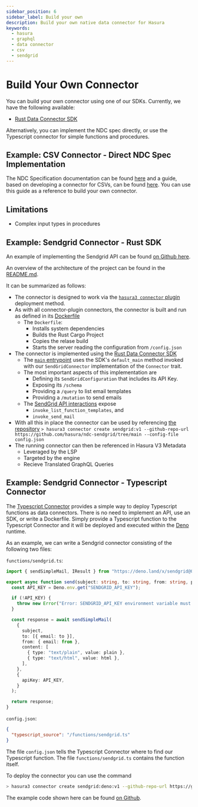 ```yaml
---
sidebar_position: 6
sidebar_label: Build your own
description: Build your own native data connector for Hasura
keywords:
  - hasura
  - graphql
  - data connector
  - csv
  - sendgrid
---
```


# Build Your Own Connector

You can build your own connector using one of our SDKs. Currently, we have the following available:

- [Rust Data Connector SDK](https://github.com/hasura/ndc-hub#rusk-sdk)

Alternatively, you can implement the NDC spec directly, or use the Typescript connector for simple functions and
procedures.

## Example: CSV Connector - Direct NDC Spec Implementation

The NDC Specification documentation can be found [here](https://hasura.github.io/ndc-spec/overview.html) and a guide,
based on developing a connector for CSVs, can be found [here](https://hasura.github.io/ndc-spec/tutorial/index.html).
You can use this guide as a reference to build your own connector.

## Limitations

- Complex input types in procedures

## Example: Sendgrid Connector - Rust SDK

An example of implementing the Sendgrid API can be found [on Github here](https://github.com/hasura/ndc-sendgrid/).

An overview of the architecture of the project can be found in the
[README.md](https://github.com/hasura/ndc-sendgrid/#sendgrid-connector).

It can be summarized as follows:

- The connector is designed to work via the
  [`hasura3 connector` plugin](https://hasura.io/docs/latest/hasura-cli/connector-plugin/) deployment method.
- As with all connector-plugin connectors, the connector is built and run as defined in its
  [Dockerfile](https://github.com/hasura/ndc-sendgrid/blob/main/Dockerfile)
  - The `Dockerfile`:
    - Installs system dependencies
    - Builds the Rust Cargo Project
    - Copies the relase build
    - Starts the server reading the configuration from `/config.json`
- The connector is implemented using the [Rust Data Connector SDK](https://github.com/hasura/ndc-hub#rusk-sdk)
  - The [`main` entrypoint](https://github.com/hasura/ndc-sendgrid/blob/main/crates/ndc-sendgrid/src/main.rs) uses the
    SDK's `default_main` method invoked with our `SendGridConnector` implementation of the `Connector` trait.
  - The most important aspects of this implementation are
    - Defining its `SendGridConfiguration` that includes its API Key.
    - Exposing its `/schema`
    - Providing a `/query` to list email templates
    - Providing a `/mutation` to send emails
  - The
    [SendGrid API interactions](https://github.com/hasura/ndc-sendgrid/blob/main/crates/ndc-sendgrid/src/sendgrid_api.rs)
    expose
    - `invoke_list_function_templates`, and
    - `invoke_send_mail`
- With all this in place the connector can be used by referencing
  [the repository](https://github.com/hasura/ndc-sendgrid)
  `> hasura3 connector create sendgrid:v1 --github-repo-url https://github.com/hasura/ndc-sendgrid/tree/main --config-file config.json`
- The running connector can then be referenced in Hasura V3 Metadata
  - Leveraged by the LSP
  - Targeted by the engine
  - Recieve Translated GraphQL Queries

## Example: Sendgrid Connector - Typescript Connector

The [Typescript Connector](https://github.com/hasura/ndc-typescript-deno/) provides a simple way to deploy Typescript
functions as data connectors. There is no need to implement an API, use an SDK, or write a Dockerfile. Simply provide a
Typescript function to the Typescript Connector and it will be deployed and executed within the
[Deno](https://deno.com/) runtime.

As an example, we can write a Sendgrid connector consisting of the following two files:

`functions/sendgrid.ts`:

```typescript
import { sendSimpleMail, IResult } from "https://deno.land/x/sendgrid@0.0.3/mod.ts";

export async function send(subject: string, to: string, from: string, plain: string, html: string): Promise<IResult> {
  const API_KEY = Deno.env.get("SENDGRID_API_KEY");

  if (!API_KEY) {
    throw new Error("Error: SENDGRID_API_KEY environment variable must be set.");
  }

  const response = await sendSimpleMail(
    {
      subject,
      to: [{ email: to }],
      from: { email: from },
      content: [
        { type: "text/plain", value: plain },
        { type: "text/html", value: html },
      ],
    },
    {
      apiKey: API_KEY,
    }
  );

  return response;
}
```

`config.json`:

```json
{
  "typescript_source": "/functions/sendgrid.ts"
}
```

The file `config.json` tells the Typescript Connector where to find our Typescript function. The file
`functions/sendgrid.ts` contains the function itself.

To deploy the connector you can use the command

```bash
> hasura3 connector create sendgrid:deno:v1 --github-repo-url https://github.com/hasura/ndc-typescript-deno/tree/main --config-file config.json --volume ./functions:/functions --env SENDGRID_API_KEY='YOUR_SENDGRID_API_KEY'
```

The example code shown here can be found [on Github](https://github.com/hasura/ndc-sendgrid-deno).
